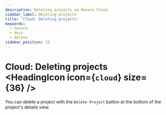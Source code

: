 ```yaml
---
description: Deleting projects on Hasura Cloud
sidebar_label: Deleting projects
title: 'Cloud: Deleting projects'
keywords:
  - hasura
  - docs
  - delete
sidebar_position: 15
---
```



# Cloud: Deleting projects <HeadingIcon icon={`cloud`} size={36} />

You can delete a project with the `Delete Project` button at the bottom of the project's details view.

<Thumbnail src='/img/graphql/cloud/projects/projects-delete.png' alt='delete a project' width='1199px' />
